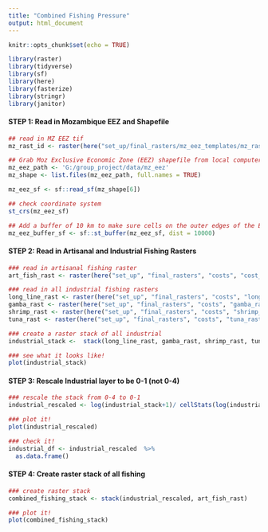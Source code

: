 ```yaml
---
title: "Combined Fishing Pressure"
output: html_document
---
```


```r
knitr::opts_chunk$set(echo = TRUE)

library(raster)
library(tidyverse)
library(sf)
library(here)
library(fasterize)
library(stringr)
library(janitor)
```

#### **STEP 1: Read in Mozambique EEZ and Shapefile**
```r
## read in MZ EEZ tif
mz_rast_id <- raster(here("set_up/final_rasters/mz_eez_templates/mz_rast_id.tif"))

## Grab Moz Exclusive Economic Zone (EEZ) shapefile from local computer
mz_eez_path <- 'G:/group_project/data/mz_eez'
mz_shape <- list.files(mz_eez_path, full.names = TRUE) 

mz_eez_sf <- sf::read_sf(mz_shape[6])

## check coordinate system
st_crs(mz_eez_sf)

## Add a buffer of 10 km to make sure cells on the outer edges of the EEZ are included
mz_eez_buffer_sf <- sf::st_buffer(mz_eez_sf, dist = 10000)
```


#### **STEP 2: Read in Artisanal and Industrial Fishing Rasters**
```r
### read in artisanal fishing raster
art_fish_rast <- raster(here("set_up", "final_rasters", "costs", "cost_art_fish.tif"))

### read in all industrial fishing rasters
long_line_rast <- raster(here("set_up", "final_rasters", "costs", "long_line_rast.tif"))
gamba_rast <- raster(here("set_up", "final_rasters", "costs", "gamba_rast.tif"))
shrimp_rast <- raster(here("set_up", "final_rasters", "costs", "shrimp_rast.tif"))
tuna_rast <- raster(here("set_up", "final_rasters", "costs", "tuna_rast.tif"))

### create a raster stack of all industrial
industrial_stack <-  stack(long_line_rast, gamba_rast, shrimp_rast, tuna_rast, mz_rast_id)

### see what it looks like!
plot(industrial_stack)

```

#### **STEP 3: Rescale Industrial layer to be 0-1 (not 0-4)**
```r
### rescale the stack from 0-4 to 0-1
industrial_rescaled <- log(industrial_stack+1)/ cellStats(log(industrial_stack+1), max)

### plot it!
plot(industrial_rescaled)

### check it!
industrial_df <- industrial_rescaled  %>%
  as.data.frame()

```

#### **STEP 4: Create raster stack of all fishing**
```r
### create raster stack
combined_fishing_stack <- stack(industrial_rescaled, art_fish_rast)

### plot it!
plot(combined_fishing_stack)
```






















